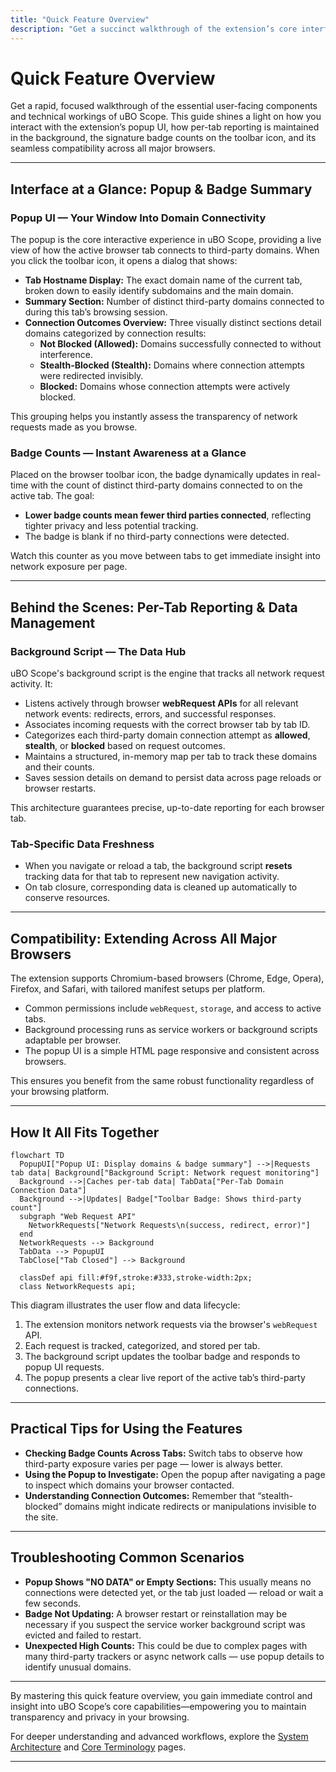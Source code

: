 ```yaml
---
title: "Quick Feature Overview"
description: "Get a succinct walkthrough of the extension’s core interface components: the popup displaying domain connectivity and badge summary, per-tab reporting, and compatibility with major browsers. This section maps primary UI/UX elements to their technical counterparts for rapid orientation."
---
```


# Quick Feature Overview

Get a rapid, focused walkthrough of the essential user-facing components and technical workings of uBO Scope. This guide shines a light on how you interact with the extension’s popup UI, how per-tab reporting is maintained in the background, the signature badge counts on the toolbar icon, and its seamless compatibility across all major browsers.

---

## Interface at a Glance: Popup & Badge Summary

### Popup UI — Your Window Into Domain Connectivity

The popup is the core interactive experience in uBO Scope, providing a live view of how the active browser tab connects to third-party domains. When you click the toolbar icon, it opens a dialog that shows:

- **Tab Hostname Display:** The exact domain name of the current tab, broken down to easily identify subdomains and the main domain.
- **Summary Section:** Number of distinct third-party domains connected to during this tab’s browsing session.
- **Connection Outcomes Overview:** Three visually distinct sections detail domains categorized by connection results:
  - **Not Blocked (Allowed):** Domains successfully connected to without interference.
  - **Stealth-Blocked (Stealth):** Domains where connection attempts were redirected invisibly.
  - **Blocked:** Domains whose connection attempts were actively blocked.

This grouping helps you instantly assess the transparency of network requests made as you browse.

### Badge Counts — Instant Awareness at a Glance

Placed on the browser toolbar icon, the badge dynamically updates in real-time with the count of distinct third-party domains connected to on the active tab. The goal:

- **Lower badge counts mean fewer third parties connected**, reflecting tighter privacy and less potential tracking.
- The badge is blank if no third-party connections were detected.

Watch this counter as you move between tabs to get immediate insight into network exposure per page.

---

## Behind the Scenes: Per-Tab Reporting & Data Management

### Background Script — The Data Hub

uBO Scope's background script is the engine that tracks all network request activity. It:

- Listens actively through browser **webRequest APIs** for all relevant network events: redirects, errors, and successful responses.
- Associates incoming requests with the correct browser tab by tab ID.
- Categorizes each third-party domain connection attempt as **allowed**, **stealth**, or **blocked** based on request outcomes.
- Maintains a structured, in-memory map per tab to track these domains and their counts.
- Saves session details on demand to persist data across page reloads or browser restarts.

This architecture guarantees precise, up-to-date reporting for each browser tab.

### Tab-Specific Data Freshness

- When you navigate or reload a tab, the background script **resets** tracking data for that tab to represent new navigation activity.
- On tab closure, corresponding data is cleaned up automatically to conserve resources.

---

## Compatibility: Extending Across All Major Browsers

The extension supports Chromium-based browsers (Chrome, Edge, Opera), Firefox, and Safari, with tailored manifest setups per platform.

- Common permissions include `webRequest`, `storage`, and access to active tabs.
- Background processing runs as service workers or background scripts adaptable per browser.
- The popup UI is a simple HTML page responsive and consistent across browsers.

This ensures you benefit from the same robust functionality regardless of your browsing platform.

---

## How It All Fits Together

```mermaid
flowchart TD
  PopupUI["Popup UI: Display domains & badge summary"] -->|Requests tab data| Background["Background Script: Network request monitoring"]
  Background -->|Caches per-tab data| TabData["Per-Tab Domain Connection Data"]
  Background -->|Updates| Badge["Toolbar Badge: Shows third-party count"]
  subgraph "Web Request API"
    NetworkRequests["Network Requests\n(success, redirect, error)"]
  end
  NetworkRequests --> Background
  TabData --> PopupUI
  TabClose["Tab Closed"] --> Background

  classDef api fill:#f9f,stroke:#333,stroke-width:2px;
  class NetworkRequests api;
```

This diagram illustrates the user flow and data lifecycle:

1. The extension monitors network requests via the browser's `webRequest` API.
2. Each request is tracked, categorized, and stored per tab.
3. The background script updates the toolbar badge and responds to popup UI requests.
4. The popup presents a clear live report of the active tab’s third-party connections.

---

## Practical Tips for Using the Features

- **Checking Badge Counts Across Tabs:** Switch tabs to observe how third-party exposure varies per page — lower is always better.
- **Using the Popup to Investigate:** Open the popup after navigating a page to inspect which domains your browser contacted.
- **Understanding Connection Outcomes:** Remember that “stealth-blocked” domains might indicate redirects or manipulations invisible to the site.

---

## Troubleshooting Common Scenarios

- **Popup Shows "NO DATA" or Empty Sections:** This usually means no connections were detected yet, or the tab just loaded — reload or wait a few seconds.
- **Badge Not Updating:** A browser restart or reinstallation may be necessary if you suspect the service worker background script was evicted and failed to restart.
- **Unexpected High Counts:** This could be due to complex pages with many third-party trackers or async network calls — use popup details to identify unusual domains.

---

By mastering this quick feature overview, you gain immediate control and insight into uBO Scope’s core capabilities—empowering you to maintain transparency and privacy in your browsing.

For deeper understanding and advanced workflows, explore the [System Architecture](./system-architecture) and [Core Terminology](./core-terminology) pages.

---
